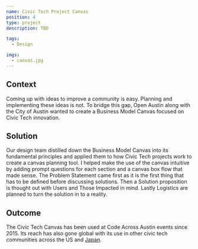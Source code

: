 ```yaml
---
name: Civic Tech Project Canvas
position: 4
type: project
description: TBD

tags:
  - Design

imgs:
  - canvas.jpg
---
```


## Context

Coming up with ideas to improve a community is easy. Planning and implementing these ideas is not. To bridge this gap, Open Austin along with the City of Austin wanted to create a Business Model Canvas focused on Civic Tech innovation.

## Solution

Our design team distilled down the Business Model Canvas into its fundamental principles and applied them to how Civic Tech projects work to create a canvas planning tool.
I helped make the use of the canvas intuitive by adding prompt questions for each section and a canvas box flow that made sense. The Problem Statement came first as it is the first thing that has to be defined before discussing solutions. Then a Solution proposition is thought out with Users and Those Impacted in mind. Lastly Logistics are planned to turn the solution in to a reality.

## Outcome

The Civic Tech Canvas has been used at Code Across Austin events since 2015. Its reach has also gone global with its use in other civic tech communities across the US and [Japan](https://docs.google.com/presentation/d/1-ZnkscsA4DyDAVfVkUDbcNmqlQ1t71WmAcWuIZtdnIY/edit?usp=sharing).
